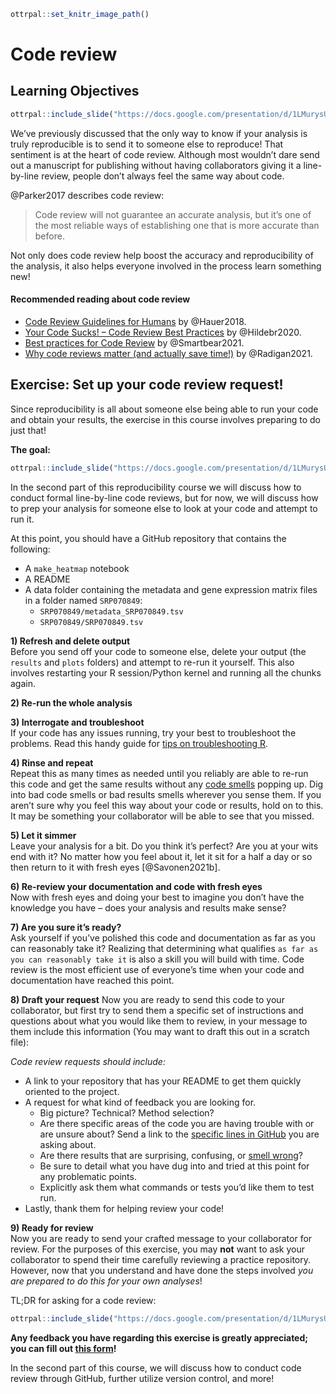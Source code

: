 
```r
ottrpal::set_knitr_image_path()
```

# Code review

## Learning Objectives

```r
ottrpal::include_slide("https://docs.google.com/presentation/d/1LMurysUhCjZb7DVF6KS9QmJ5NBjwWVjRn40MS9f2noE/edit#slide=id.gf8379bb805_0_6")
```

We've previously discussed that the only way to know if your analysis is truly reproducible is to send it to someone else to reproduce! That sentiment is at the heart of code review. Although most wouldn't dare send out a manuscript for publishing without having collaborators giving it a line-by-line review, people don't always feel the same way about code.

@Parker2017 describes code review:

> Code review will not guarantee an accurate analysis, but it’s one of the most reliable ways of establishing one that is more accurate than before.

Not only does code review help boost the accuracy and reproducibility of the analysis, it also helps everyone involved in the process learn something new!

#### Recommended reading about code review

- [Code Review Guidelines for Humans](https://phauer.com/2018/code-review-guidelines/) by @Hauer2018.
- [Your Code Sucks! – Code Review Best Practices](https://quickbirdstudios.com/blog/code-review-best-practices-guidelines/) by @Hildebr2020.
- [Best practices for Code Review](https://smartbear.com/en/learn/code-review/best-practices-for-peer-code-review/) by @Smartbear2021.
- [Why code reviews matter (and actually save time!)](https://www.atlassian.com/agile/software-development/code-reviews) by @Radigan2021.

## Exercise: Set up your code review request!

Since reproducibility is all about someone else being able to run your code and obtain your results, the exercise in this course involves preparing to do just that!

**The goal:**  
```r
ottrpal::include_slide("https://docs.google.com/presentation/d/1LMurysUhCjZb7DVF6KS9QmJ5NBjwWVjRn40MS9f2noE/edit#slide=id.g1006ff8e7e9_48_33")
```
In the second part of this reproducibility course we will discuss how to conduct formal line-by-line code reviews, but for now, we will discuss how to prep your analysis for someone else to look at your code and attempt to run it.  

At this point, you should have a GitHub repository that contains the following:  

- A `make_heatmap` notebook
- A README
- A data folder containing the metadata and gene expression matrix files in a folder named `SRP070849`:
   - `SRP070849/metadata_SRP070849.tsv`
   - `SRP070849/SRP070849.tsv`

**1) Refresh and delete output**  
Before you send off your code to someone else, delete your output (the `results` and `plots` folders) and attempt to re-run it yourself. This also involves restarting your R session/Python kernel and running all the chunks again.  

**2) Re-run the whole analysis**

**3) Interrogate and troubleshoot**  
If your code has any issues running, try your best to troubleshoot the problems. Read this handy guide for [tips on troubleshooting R](https://github.com/AlexsLemonade/training-modules/blob/master/intro-to-R-tidyverse/00b-debugging_resources.Rmd).

**4) Rinse and repeat**  
Repeat this as many times as needed until you reliably are able to re-run this code and get the same results without any [code smells](https://github.com/jennybc/code-smells-and-feels#code-smells-and-feels) popping up. Dig into bad code smells or bad results smells wherever you sense them. If you aren't sure why you feel this way about your code or results, hold on to this. It may be something your collaborator will be able to see that you missed.

**5) Let it simmer**   
Leave your analysis for a bit. Do you think it's perfect? Are you at your wits end with it? No matter how you feel about it, let it sit for a half a day or so then return to it with fresh eyes [@Savonen2021b].

**6) Re-review your documentation and code with fresh eyes**  
Now with fresh eyes and doing your best to imagine you don't have the knowledge you have -- does your analysis and results make sense?

**7) Are you sure it's ready?**  
Ask yourself if you've polished this code and documentation as far as you can reasonably take it? Realizing that determining what qualifies `as far as you can reasonably take it` is also a skill you will build with time. Code review is the most efficient use of everyone's time when your code and documentation have reached this point.

**8) Draft your request**
Now you are ready to send this code to your collaborator, but first try to send them a specific set of instructions and questions about what you would like them to review, in your message to them include this information (You may want to draft this out in a scratch file):

_Code review requests should include:_  

- A link to your repository that has your README to get them quickly oriented to the project.  
- A request for what kind of feedback you are looking for.  
  - Big picture? Technical? Method selection?  
  - Are there specific areas of the code you are having trouble with or are unsure about? Send a link to the [specific lines in GitHub](https://stackoverflow.com/questions/23821235/how-to-link-to-specific-line-number-on-github) you are asking about.  
  - Are there results that are surprising, confusing, or [smell wrong](https://github.com/jennybc/code-smells-and-feels#code-smells-and-feels)?   
  - Be sure to detail what you have dug into and tried at this point for any problematic points.   
  - Explicitly ask them what commands or tests you'd like them to test run.  
- Lastly, thank them for helping review your code!  

**9) Ready for review**  
Now you are ready to send your crafted message to your collaborator for review. For the purposes of this exercise, you may **not** want to ask your collaborator to spend their time carefully reviewing a practice repository. However, now that you understand and have done the steps involved _you are prepared to do this for your own analyses_!

TL;DR for asking for a code review:  
```r
ottrpal::include_slide("https://docs.google.com/presentation/d/1LMurysUhCjZb7DVF6KS9QmJ5NBjwWVjRn40MS9f2noE/edit#slide=id.gfc9e5f916a_0_52")
```

**Any feedback you have regarding this exercise is greatly appreciated; you can fill out [this form](https://forms.gle/ygSSwoGaEATA2S65A)!**

In the second part of this course, we will discuss how to conduct code review through GitHub, further utilize version control, and more!
